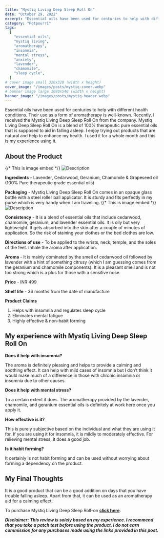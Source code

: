 ```yaml
---
title: "Mystiq Living Deep Sleep Roll On"
date: "October 29, 2022"
excerpt: "Essential oils have been used for centuries to help with different health conditions. Their use as a form of aromatherapy is well-known. Recently, I received the Mystiq Living Deep Sleep Roll On from the company. Mystiq Living Deep Sleep Roll On is a blend of 100% therapeutic pure essential oils that is supposed to aid in falling asleep. I enjoy trying out products that are natural and help to enhance my health. I used it for a whole month and this is my experience using it."
category: "Potpourri"
tags:
  [
    "essential oils",
    "mystiq living",
    "aromatherapy",
    "insomnia",
    "mental stress",
    "anxiety",
    "lavender",
    "chamomile",
    "sleep cycle",
  ]
# cover image small 320x320 (width x height)
cover_image: "/images/posts/mystiq-cover.webp"
# banner image large 1080x540 (width x height)
banner_image: "/images/posts/mystiq-header.webp"
---
```


Essential oils have been used for centuries to help with different health conditions. Their use as a form of aromatherapy is well-known. Recently, I received the Mystiq Living Deep Sleep Roll On from the company. Mystiq Living Deep Sleep Roll On is a blend of 100% therapeutic pure essential oils that is supposed to aid in falling asleep. I enjoy trying out products that are natural and help to enhance my health. I used it for a whole month and this is my experience using it.

## About the Product

{/* This is image embed */}
![Description](/images/posts/mystiqliving.webp)

**Ingredients** - Lavender, Cedarwood, Geranium, Chamomile & Grapeseed oil (100% Pure therapeutic grade essential oils)

**Packaging** - Mystiq Living Deep Sleep Roll On comes in an opaque glass bottle with a steel roller ball applicator. It is sturdy and fits perfectly in my purse which is very handy when I am traveling.
{/* This is image embed */}
![Description](/images/posts/mystiqliv.webp)

**Consistency** - It is a blend of essential oils that include cedarwood, chamomile, geranium, and lavender essential oils. It is oily but very lightweight. It gets absorbed into the skin after a couple of minutes of application. So the risk of staining your clothes or the bed clothes are low.

**Directions of use** - To be applied to the wrists, neck, temple, and the soles of the feet. Inhale the aroma after application.

**Aroma** - It is mainly dominated by the smell of cedarwood oil followed by lavender with a hint of something citrusy (which I am guessing comes from the geranium and chamomile components). It is a pleasant smell and is not too strong which is a plus for those with a sensitive nose.

**Price** - INR 499

**Shelf life** - 36 months from the date of manufacture

**Product Claims**

1.  Helps with insomnia and regulates sleep cycle
2.  Eliminates mental fatigue
3.  Highly effective & non-habit forming

## My experience with Mystiq Living Deep Sleep Roll On

**Does it help with insomnia?**

The aroma is definitely pleasing and helps to provide a calming and soothing effect. It can help with mild cases of insomnia but I don’t think it would make much of a difference in those with chronic insomnia or insomnia due to other causes.

**Does it help with mental stress?**

To a certain extent it does. The aromatherapy provided by the lavender, chamomile, and geranium essential oils is definitely at work here once you apply it.

**How effective is it?**

This is purely subjective based on the individual and what they are using it for. If you are using it for insomnia, it is mildly to moderately effective. For relieving mental stress, it does a good job.

**Is it habit forming?**

It certainly is not habit forming and can be used without worrying about forming a dependency on the product.

## My Final Thoughts

It is a good product that can be a good addition on days that you have trouble falling asleep. Apart from that, it can be used as an aromatherapy aid for a calming effect.

To purchase Mystiq Living Deep Sleep Roll-on [**click here**](https://www.mystiqliving.com/products/mystiq-living-deep-sleep-roll-on-blend-of-100-natural-and-pure-essential-oils-in-roll-on-bottle).

**_Disclaimer: This review is solely based on my experience. I recommend that you take a patch test before using the product. I do not earn commission for any purchases made using the links provided in this post._**

